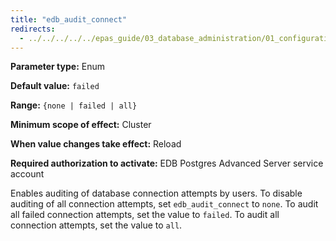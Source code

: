 ```yaml
---
title: "edb_audit_connect"
redirects:
  - ../../../../../epas_guide/03_database_administration/01_configuration_parameters/03_configuration_parameters_by_functionality/07_auditing_settings/07_edb_audit_connect #generated for docs/epas/reorg-role-use-case-mode
---
```


<div id="edb_audit_connect" class="registered_link"></div>

**Parameter type:** Enum

**Default value:** `failed`

**Range:** `{none | failed | all}`

**Minimum scope of effect:** Cluster

**When value changes take effect:** Reload

**Required authorization to activate:** EDB Postgres Advanced Server service account

Enables auditing of database connection attempts by users. To disable auditing of all connection attempts, set `edb_audit_connect` to `none`. To audit all failed connection attempts, set the value to `failed`. To audit all connection attempts, set the value to `all`.
